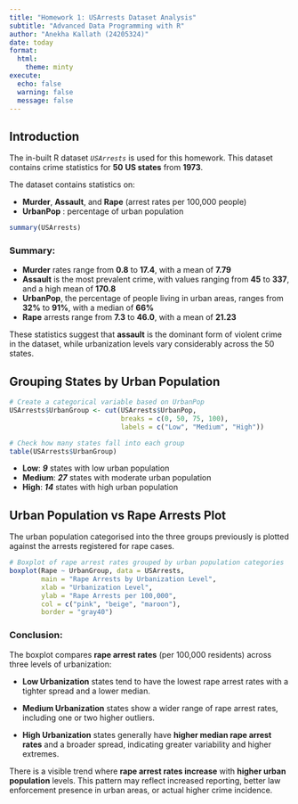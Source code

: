 ```yaml
---
title: "Homework 1: USArrests Dataset Analysis"
subtitle: "Advanced Data Programming with R"
author: "Anekha Kallath (24205324)"
date: today
format:
  html:
    theme: minty
execute:
  echo: false
  warning: false
  message: false
---
```


## Introduction

The in-built R dataset *`USArrests`* is used for this homework. This dataset contains crime statistics for **50** **US states** from **1973**.

The dataset contains statistics on:

-   **Murder**, **Assault**, and **Rape** (arrest rates per 100,000 people)
-   **UrbanPop** : percentage of urban population

```r
summary(USArrests)
```

### Summary:

-   **Murder** rates range from **0.8** to **17.4**, with a mean of **7.79**
-   **Assault** is the most prevalent crime, with values ranging from **45** to **337**, and a high mean of **170.8**
-   **UrbanPop**, the percentage of people living in urban areas, ranges from **32%** to **91%**, with a median of **66%**
-   **Rape** arrests range from **7.3** to **46.0**, with a mean of **21.23**

These statistics suggest that **assault** is the dominant form of violent crime in the dataset, while urbanization levels vary considerably across the 50 states.

## Grouping States by Urban Population

```r
# Create a categorical variable based on UrbanPop
USArrests$UrbanGroup <- cut(USArrests$UrbanPop,
                            breaks = c(0, 50, 75, 100),
                            labels = c("Low", "Medium", "High"))
```

```r
# Check how many states fall into each group
table(USArrests$UrbanGroup)
```

-   **Low**: ***9*** states with low urban population
-   **Medium**: ***27*** states with moderate urban population
-   **High**: ***14*** states with high urban population

## Urban Population vs Rape Arrests Plot

The urban population categorised into the three groups previously is plotted against the arrests registered for rape cases.

```r
# Boxplot of rape arrest rates grouped by urban population categories
boxplot(Rape ~ UrbanGroup, data = USArrests,
        main = "Rape Arrests by Urbanization Level",
        xlab = "Urbanization Level",
        ylab = "Rape Arrests per 100,000",
        col = c("pink", "beige", "maroon"),
        border = "gray40")
```

### Conclusion:

The boxplot compares **rape arrest rates** (per 100,000 residents) across three levels of urbanization:

-   **Low Urbanization** states tend to have the lowest rape arrest rates with a tighter spread and a lower median.

-   **Medium Urbanization** states show a wider range of rape arrest rates, including one or two higher outliers.

-   **High Urbanization** states generally have **higher median rape arrest rates** and a broader spread, indicating greater variability and higher extremes.

There is a visible trend where **rape arrest rates increase** with **higher urban population** levels. This pattern may reflect increased reporting, better law enforcement presence in urban areas, or actual higher crime incidence.
